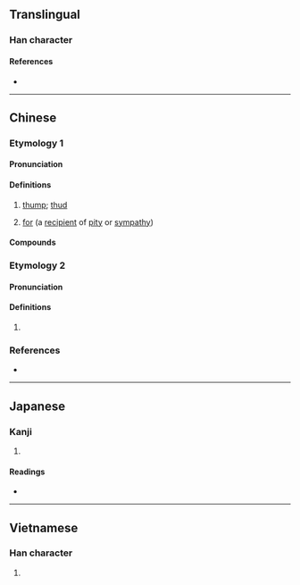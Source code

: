 {{character info}}
==Translingual==

===Han character===
{{Han char|rn=30|rad=口|as=12|sn=15|four=|canj=RNOT|ids=⿰口登}}

====References====
* {{Han ref|kx=0209.151|dkj=04324|hdz=10687.140|uh=5654|ud=22100}}

----

==Chinese==

===Etymology 1===
{{zh-forms}}

====Pronunciation====
{{zh-pron
|m=dēng
|c=dang1
|mc=y
|oc=y
|cat=n
}}

====Definitions====
{{zh-hanzi}}

# {{lb|zh|onomatopoeia}} {{n-g|Sound of a heavy object hitting the ground or another object:}} [[thump]]; [[thud]]
# {{lb|zh|Cantonese}} [[for]] (a [[recipient]] of [[pity]] or [[sympathy]]) {{rfv-sense|zh}}

====Compounds====
{{zh-der|咯噔|咭噔咯噔|跳咯噔兒}}

===Etymology 2===
{{zh-forms}}

====Pronunciation====
{{zh-pron
|c=dang6
|cat=v
}}

====Definitions====
{{zh-hanzi}}

# {{lb|zh|Cantonese}} {{zh-alt-form|戥|tr=dang6}}

===References===
* {{R:yue:Cheung & Bauer 2002}}

----

==Japanese==

===Kanji===
{{ja-kanji|grade=|rs=口12}}

# {{rfdef|ja|sort=口12}}

====Readings====
* {{ja-readings|on=[[とう]] (tō)|kun=}}

----

==Vietnamese==

===Han character===
{{vi-readings|reading=đằng|rs=口12}}

# {{rfdef|vi|sort=口12}}